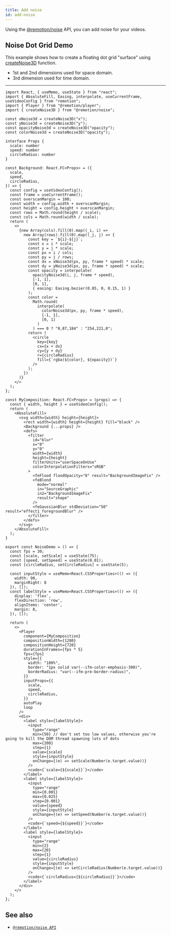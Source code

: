 ```yaml
---
title: Add noise
id: add-noise
---
```


Using the [@remotion/noise](/docs/noise) API, you can add noise for your videos.

## Noise Dot Grid Demo

This example shows how to create a floating dot grid "surface" using [createNoise3D](/docs/noise/create-noise-3d) function.

- 1st and 2nd dimensions used for space domain.
- 3rd dimension used for time domain. 


<NoiseDemo/>

<hr/>

```tsx twoslash
import React, { useMemo, useState } from "react";
import { AbsoluteFill, Easing, interpolate, useCurrentFrame, useVideoConfig } from "remotion";
import { Player } from "@remotion/player";
import { createNoise3D } from "@remotion/noise";

const xNoise3d = createNoise3D("x");
const yNoise3d = createNoise3D("y");
const opacityNoise3d = createNoise3D("opacity");
const colorNoise3d = createNoise3D("opacity");

interface Props {
  scale: number
  speed: number
  circleRadius: number
}

const Background: React.FC<Props> = ({
  scale,
  speed,
  circleRadius,
}) => {
  const config = useVideoConfig();
  const frame = useCurrentFrame();
  const overscanMargin = 100;
  const width = config.width + overscanMargin;
  const height = config.height + overscanMargin;
  const rows = Math.round(height / scale);
  const cols = Math.round(width / scale);
  return (
    <>
      {new Array(cols).fill(0).map((_i, i) =>
        new Array(rows).fill(0).map((_j, j) => {
          const key = `${i}-${j}`;
          const x = i * scale;
          const y = j * scale;
          const px = i / cols;
          const py = j / rows;
          const dx = xNoise3d(px, py, frame * speed) * scale;
          const dy = yNoise3d(px, py, frame * speed) * scale;
          const opacity = interpolate(
            opacityNoise3d(i, j, frame * speed),
            [-1, 1],
            [0, 1],
            { easing: Easing.bezier(0.85, 0, 0.15, 1) }
          );
          const color =
            Math.round(
              interpolate(
                colorNoise3d(px, py, frame * speed),
                [-1, 1],
                [0, 1]
              )
            ) === 0 ? "0,87,184" : "254,221,0";
          return (
            <circle
              key={key}
              cx={x + dx}
              cy={y + dy}
              r={circleRadius}
              fill={`rgba(${color}, ${opacity})`}
            />
          );
        })
      )}
    </>
  );
};

const MyComposition: React.FC<Props> = (props) => {
  const { width, height } = useVideoConfig();
  return (
    <AbsoluteFill>
      <svg width={width} height={height}>
        <rect width={width} height={height} fill="black" />
        <Background {...props} />
        <defs>
          <filter
            id="blur"
            x="0"
            y="0"
            width={width}
            height={height}
            filterUnits="userSpaceOnUse"
            colorInterpolationFilters="sRGB"
          >
            <feFlood floodOpacity="0" result="BackgroundImageFix" />
            <feBlend
              mode="normal"
              in="SourceGraphic"
              in2="BackgroundImageFix"
              result="shape"
            />
            <feGaussianBlur stdDeviation="50" result="effect1_foregroundBlur" />
          </filter>
        </defs>
      </svg>
    </AbsoluteFill>
  );
}

export const NoiseDemo = () => {
  const fps = 30;
  const [scale, setScale] = useState(75);
  const [speed, setSpeed] = useState(0.01);
  const [circleRadius, setCircleRadius] = useState(5);

  const inputStyle = useMemo<React.CSSProperties>(() => ({
    width: 90,
    marginRight: 8
  }), []);
  const labelStyle = useMemo<React.CSSProperties>(() => ({
    display: 'flex',
    flexDirection: 'row',
    alignItems: 'center',
    margin: 8,
  }), []);

  return (
    <>
      <Player
        component={MyComposition}
        compositionWidth={1280}
        compositionHeight={720}
        durationInFrames={fps * 5}
        fps={fps}
        style={{
          width: "100%",
          border: "1px solid var(--ifm-color-emphasis-300)",
          borderRadius: "var(--ifm-pre-border-radius)",
        }}
        inputProps={{
          scale,
          speed,
          circleRadius,
        }}
        autoPlay
        loop
      />
      <div>
        <label style={labelStyle}>
          <input
            type="range"
            min={50} // don't set too low values, otherwise you're going to kill the DOM thread spawning lots of dots
            max={200}
            step={1}
            value={scale}
            style={inputStyle}
            onChange={(e) => setScale(Number(e.target.value))}
          />
          <code>{`scale={${scale}}`}</code>
        </label>
        <label style={labelStyle}>
          <input
            type="range"
            min={0.001}
            max={0.025}
            step={0.001}
            value={speed}
            style={inputStyle}
            onChange={(e) => setSpeed(Number(e.target.value))}
          />
          <code>{`speed={${speed}}`}</code>
        </label>
        <label style={labelStyle}>
          <input
            type="range"
            min={2}
            max={20}
            step={1}
            value={circleRadius}
            style={inputStyle}
            onChange={(e) => setCircleRadius(Number(e.target.value))}
          />
          <code>{`circleRadius={${circleRadius}}`}</code>
        </label>
      </div>
    </>
  );
};
```

## See also

- [`@remotion/noise API`](/docs/noise)
